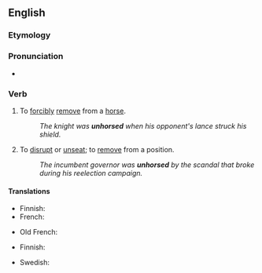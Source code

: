 ==English==

===Etymology===
{{prefix|en|un|horse}}

===Pronunciation===
* {{rhymes|ɔː(ɹ)s|lang=en}}

===Verb===
{{en-verb|unhors}}

# To [[forcibly]] [[remove]] from a [[horse]].
#: ''The knight was '''unhorsed''' when his opponent's lance struck his shield.''
# {{lb|en|by extension}} To [[disrupt]] or [[unseat]]; to [[remove]] from a position.
#: ''The incumbent governor was '''unhorsed''' by the scandal that broke during his reelection campaign.''

====Translations====
{{trans-top|remove from a horse}}
* Finnish: {{t+|fi|pudottaa}}
* French: {{t+|fr|désarçonner}}
{{trans-mid}}
* Old French: {{t|fro|deschevaler}}
{{trans-bottom}}

{{trans-top|disrupt or unseat}}
* Finnish: {{t+|fi|pudottaa}}
{{trans-mid}}
* Swedish: {{t|sv|kasta av}}
{{trans-bottom}}